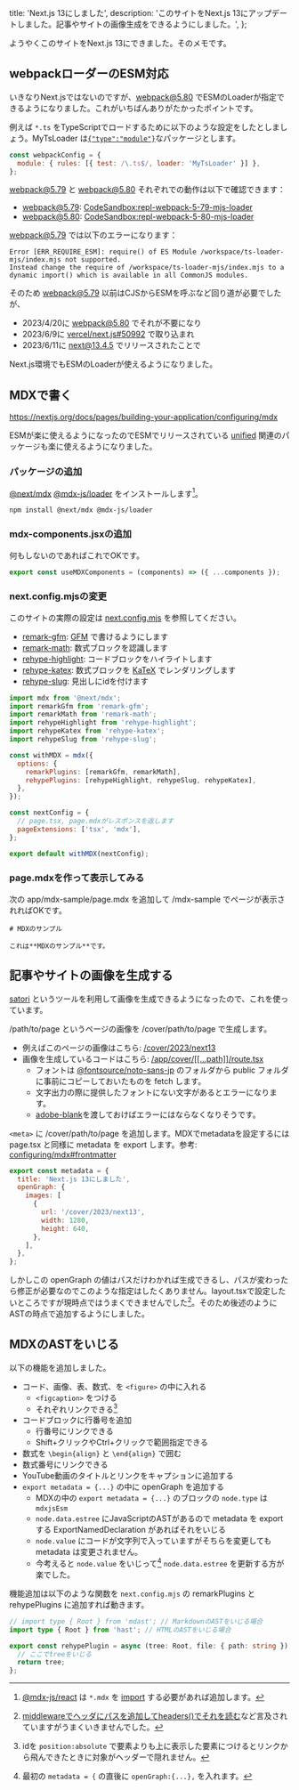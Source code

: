   title: 'Next.js 13にしました',
  description: 'このサイトをNext.js 13にアップデートしました。記事やサイトの画像生成をできるようにしました。',
};

ようやくこのサイトをNext.js 13にできました。そのメモです。

## webpackローダーのESM対応

いきなりNext.jsではないのですが、[webpack@5.80](https://github.com/webpack/webpack/releases/tag/v5.80.0) でESMのLoaderが指定できるようになりました。これがいちばんありがたかったポイントです。

例えば `*.ts` をTypeScriptでロードするために以下のような設定をしたとしましょう。MyTsLoader は[`{"type":"module"}`](https://nodejs.org/api/packages.html#type)なパッケージとします。

```javascript webpack.config.js
const webpackConfig = {
  module: { rules: [{ test: /\.ts$/, loader: 'MyTsLoader' }] },
};
```

webpack@5.79 と webpack@5.80 それぞれでの動作は以下で確認できます：

- webpack@5.79: [CodeSandbox:repl-webpack-5-79-mjs-loader](https://codesandbox.io/p/sandbox/repl-webpack-5-79-mjs-loader-fdxkyx)
- webpack@5.80: [CodeSandbox:repl-webpack-5-80-mjs-loader](https://codesandbox.io/p/sandbox/repl-webpack-5-80-mjs-loader-3t4sgz)

webpack@5.79 では以下のエラーになります：

```text-wrap webpack@5.79 でのエラー
Error [ERR_REQUIRE_ESM]: require() of ES Module /workspace/ts-loader-mjs/index.mjs not supported.
Instead change the require of /workspace/ts-loader-mjs/index.mjs to a dynamic import() which is available in all CommonJS modules.
```

そのため webpack@5.79 以前はCJSからESMを呼ぶなど回り道が必要でしたが、

- 2023/4/20に [webpack@5.80] でそれが不要になり
- 2023/6/9に [vercel/next.js#50992] で取り込まれ
- 2023/6/11に [next@13.4.5] でリリースされたことで

Next.js環境でもESMのLoaderが使えるようになりました。

[webpack@5.80]: https://github.com/webpack/webpack/releases/tag/v5.80.0
[vercel/next.js#50992]: https://github.com/vercel/next.js/pull/50992/files#diff-7ae45ad102eab3b6d7e7896acd08c427a9b25b346470d7bc6507b6481575d519L239-R239
[next@13.4.5]: https://github.com/vercel/next.js/releases/tag/v13.4.5

## MDXで書く

https://nextjs.org/docs/pages/building-your-application/configuring/mdx

ESMが楽に使えるようになったのでESMでリリースされている [unified](https://unifiedjs.com/) 関連のパッケージも楽に使えるようになりました。

### パッケージの追加

[@next/mdx] [@mdx-js/loader] をインストールします[^mdx-js/react]。

[^mdx-js/react]: [@mdx-js/react] は `*.mdx` を [import] する必要があれば追加します。

[@next/mdx]: https://www.npmjs.com/package/@next/mdx
[@mdx-js/loader]: https://www.npmjs.com/package/@mdx-js/loader
[@mdx-js/react]: https://www.npmjs.com/package/@mdx-js/react
[import]: https://developer.mozilla.org/ja/docs/Web/JavaScript/Reference/Statements/import

```terminal
npm install @next/mdx @mdx-js/loader
```

### mdx-components.jsxの追加

何もしないのであればこれでOKです。

```javascript mdx-components.jsx
export const useMDXComponents = (components) => ({ ...components });
```

### next.config.mjsの変更

このサイトの実際の設定は [next.config.mjs] を参照してください。

- [remark-gfm](https://github.com/remarkjs/remark-gfm): [GFM] で書けるようにします
- [remark-math](https://github.com/remarkjs/remark-math/tree/main/packages/remark-math): 数式ブロックを認識します
- [rehype-highlight](https://github.com/rehypejs/rehype-highlight): コードブロックをハイライトします
- [rehype-katex](https://github.com/remarkjs/remark-math/tree/main/packages/rehype-katex): 数式ブロックを [KaTeX] でレンダリングします
- [rehype-slug](https://github.com/rehypejs/rehype-slug): 見出しにidを付けます

[next.config.mjs]: https://github.com/gjbkz/gojabako.zone/blob/main/next.config.mjs
[GFM]: https://github.github.com/gfm/
[KaTeX]: https://katex.org/

```javascript next.config.mjs
import mdx from '@next/mdx';
import remarkGfm from 'remark-gfm';
import remarkMath from 'remark-math';
import rehypeHighlight from 'rehype-highlight';
import rehypeKatex from 'rehype-katex';
import rehypeSlug from 'rehype-slug';

const withMDX = mdx({
  options: {
    remarkPlugins: [remarkGfm, remarkMath],
    rehypePlugins: [rehypeHighlight, rehypeSlug, rehypeKatex],
  },
});

const nextConfig = {
  // page.tsx, page.mdxがレスポンスを返します
  pageExtensions: ['tsx', 'mdx'],
};

export default withMDX(nextConfig);
```

### page.mdxを作って表示してみる

次の app/mdx-sample/page.mdx を追加して /mdx-sample でページが表示されればOKです。

```mdx app/mdx-sample/page.mdx
# MDXのサンプル

これは**MDXのサンプル**です。
```

## 記事やサイトの画像を生成する

[satori] というツールを利用して画像を生成できるようになったので、これを使っています。

/path/to/page というページの画像を /cover/path/to/page で生成します。

- 例えばこのページの画像はこちら: [/cover/2023/next13](/cover/2023/next13)
- 画像を生成しているコードはこちら: [/app/cover/[[...path]]/route.tsx](https://github.com/gjbkz/gojabako.zone/blob/main/src/app/cover/%5B%5B...path%5D%5D/route.tsx)
  - フォントは [@fontsource/noto-sans-jp](https://www.npmjs.com/package/@fontsource/noto-sans-jp) のフォルダから public フォルダに事前にコピーしておいたものを fetch します。
  - 文字出力の際に提供したフォントにない文字があるとエラーになります。
  - [adobe-blank](https://github.com/adobe-fonts/adobe-blank)を渡しておけばエラーにはならなくなりそうです。

`<meta>` に /cover/path/to/page を追加します。MDXでmetadataを設定するには page.tsx と同様に metadata を export します。参考: [configuring/mdx#frontmatter](https://nextjs.org/docs/pages/building-your-application/configuring/mdx#frontmatter)

```javascript page.mdx
export const metadata = {
  title: 'Next.js 13にしました',
  openGraph: {
    images: [
      {
        url: '/cover/2023/next13',
        width: 1280,
        height: 640,
      },
    ],
  },
};
```

しかしこの openGraph の値はパスだけわかれば生成できるし、パスが変わったら修正が必要なのでこのような指定はしたくありません。layout.tsxで設定したいところですが現時点ではうまくできませんでした[^workaround]。そのため後述のようにASTの時点で追加するようにしました。

[^workaround]: [middlewareでヘッダにパスを追加してheaders()でそれを読む](https://github.com/vercel/next.js/discussions/50189)など言及されていますがうまくいきませんでした。

[satori]: https://github.com/vercel/satori

## MDXのASTをいじる

以下の機能を追加しました。

- コード、画像、表、数式、を `<figure>` の中に入れる
  - `<figcaption>` をつける
  - それぞれリンクできる[^id-offset]
- コードブロックに行番号を追加
  - 行番号にリンクできる
  - Shift+クリックやCtrl+クリックで範囲指定できる
- 数式を `\begin{align}` と `\end{align}` で囲む
- 数式番号にリンクできる
- YouTube動画のタイトルとリンクをキャプションに追加する
- `export metadata = {...}` の中に openGraph を追加する
  - MDXの中の `export metadata = {...}` のブロックの `node.type` は `mdxjsEsm`
  - `node.data.estree` にJavaScriptのASTがあるので metadata を export する ExportNamedDeclaration があればそれをいじる
  - `node.value` にコードが文字列で入っていますがそちらを変更しても metadata は変更されません。
  - 今考えると `node.value` をいじって[^transform] `node.data.estree` を更新する方が楽でした。

[^id-offset]: idを `position:absolute` で要素よりも上に表示した要素につけるとリンクから飛んできたときに対象がヘッダーで隠れません。
[^transform]: 最初の `metadata = {` の直後に `openGraph:{...},` を入れます。

機能追加は以下のような関数を `next.config.mjs` の remarkPlugins と rehypePlugins に追加すれば動きます。

```typescript rehypePlugin.ts
// import type { Root } from 'mdast'; // MarkdownのASTをいじる場合
import type { Root } from 'hast'; // HTMLのASTをいじる場合

export const rehypePlugin = async (tree: Root, file: { path: string }) => {
  // ここでtreeをいじる
  return tree;
};
```
